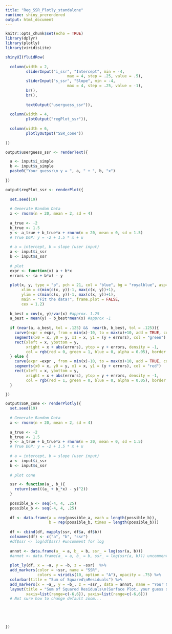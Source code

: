 ```yaml
---
title: "Reg_SSR_Plotly_standalone"
runtime: shiny_prerendered
output: html_document
---
```



```r
knitr::opts_chunk$set(echo = TRUE)
library(dplyr)
library(plotly)
library(viridisLite)
```

```r
shinyUI(fluidRow(
  
  column(width = 2,
         sliderInput("i_ssr", "Intercept", min = -4,
                           max = 4, step = .25, value = .5),
         sliderInput("s_ssr", "Slope", min = -4,
                           max = 4, step = .25, value = -1),
         br(),
         br(),
               
         textOutput("userguess_ssr")),
  
  column(width = 4,
         plotOutput("regPlot_ssr")),
  
  column(width = 6,
         plotlyOutput("SSR_cone"))
  
))
```


```r

output$userguess_ssr <- renderText({

  a <- input$i_simple
  b <- input$s_simple
  paste0("Your guess:\n y = ", a, " + ", b, "x")
  
})

output$regPlot_ssr <- renderPlot({
 
  set.seed(19)
  
  # Generate Random Data
  x <- rnorm(n = 20, mean = 2, sd = 4)
  
  a_true <- -2
  b_true <- 1.5
  y <- a_true + b_true*x + rnorm(n = 20, mean = 0, sd = 1.5)
  # True DGP: y = -2 + 1.5 * x + u
      
  # a = intercept, b = slope (user input)
  a <- input$i_ssr
  b <- input$s_ssr
      
  # plot
  expr <- function(x) a + b*x
  errors <- (a + b*x) - y 
  
  plot(x, y, type = "p", pch = 21, col = "blue", bg = "royalblue", asp=1,
       xlim = c(min(c(x, y))-1, max(c(x, y))+1),
       ylim = c(min(c(x, y))-1, max(c(x, y))+1),
       main = "Fit the data!", frame.plot = FALSE,
       cex = 1.2)
  
  b_best = cov(x, y)/var(x) #approx. 1.25
  a_best = mean(y) - b_best*mean(x) #approx -1
  
  if (near(a, a_best, tol = .125) &&  near(b, b_best, tol = .125)){
    curve(expr = expr, from = min(x)-10, to = max(x)+10, add = TRUE, col = "black")
    segments(x0 = x, y0 = y, x1 = x, y1 = (y + errors), col = "green")
    rect(xleft = x, ybottom = y,
         xright = x + abs(errors), ytop = y + errors, density = -1,
         col = rgb(red = 0, green = 1, blue = 0, alpha = 0.05), border = NA)
  } else {
    curve(expr =expr , from = min(x)-10, to = max(x)+10, add = TRUE, col = "black")
    segments(x0 = x, y0 = y, x1 = x, y1 = (y + errors), col = "red")
    rect(xleft = x, ybottom = y,
         xright = x + abs(errors), ytop = y + errors, density = -1,
         col = rgb(red = 1, green = 0, blue = 0, alpha = 0.05), border = NA)
  }

})

output$SSR_cone <- renderPlotly({
  set.seed(19)
  
  # Generate Random Data
  x <- rnorm(n = 20, mean = 2, sd = 4)
  
  a_true <- -2
  b_true <- 1.5
  y <- a_true + b_true*x + rnorm(n = 20, mean = 0, sd = 1.5)
  # True DGP: y = -2 + 1.5 * x + u
      
  # a = intercept, b = slope (user input)
  a <- input$i_ssr
  b <- input$s_ssr
      
  # plot cone

  ssr <- function(a_, b_){
    return(sum(((a_ + b_*x) - y)^2))
  }
  
  possible_a <- seq(-4, 4, .25)
  possible_b <- seq(-4, 4, .25)
  
  df <- data.frame(a = rep(possible_a, each = length(possible_b)),
                   b = rep(possible_b, times = length(possible_b)))
  
  df <- cbind(df, mapply(ssr, df$a, df$b))
  colnames(df) <- c("a", "b", "ssr")
  #df$ssr <- log(df$ssr) #uncomment for log
  
  annot <- data.frame(a_ = a, b_ = b, ssr_ = log(ssr(a, b)))
  #annot <- data.frame(a_ = a, b_ = b, ssr_ = log(ssr(a, b))) uncomment for log
 
  plot_ly(df, x = ~a, y = ~b, z = ~ssr)  %>%
  add_markers(color = ~ssr, name = "SSR",
              colors = viridis(10, option = "A"), opacity = .75) %>%
  colorbar(title = "Sum of Squared\nResiduals") %>%
  add_markers(x = ~a_, y = ~b_, z = ~ssr_, data = annot, name = "Your Guess") %>%
  layout(title = "Sum of Squared Residuals\n(Surface Plot, your guess shown in green)",
         xaxis=list(range=c(-6,6)), yaxis=list(range=c(-6,6))) 
  # Not sure how to change default zoom...
  


  
  
})

```

